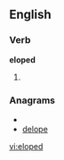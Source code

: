 
==English==

===Verb===
'''eloped'''

# {{past of|[[elope]]}}

===Anagrams===
* {{alphagram|deelop}}
* [[delope#English|delope]]


[[vi:eloped]]